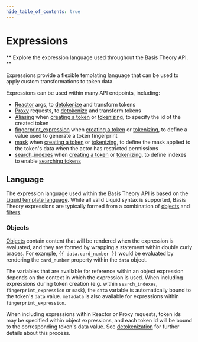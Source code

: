 ```yaml
---
hide_table_of_contents: true
---
```



# Expressions

** Explore the expression language used throughout the Basis Theory API. **

<QuickLinks />

Expressions provide a flexible templating language that can be used to apply custom transformations to token data.

Expressions can be used within many API endpoints, including:

- [Reactor](/docs/concepts/what-are-reactors) args, to [detokenize](./detokenization) and transform tokens
- [Proxy](/docs/concepts/what-is-the-proxy) requests, to [detokenize](./detokenization) and transform tokens
- [Aliasing](#aliasing) when [creating a token](/docs/api/tokens#create-token) or [tokenizing](/docs/api/tokens/tokenize), to specify the id of the created token
- [fingerprint_expression](./fingerprints) when [creating a token](/docs/api/tokens#create-token) or [tokenizing](/docs/api/tokens/tokenize), to define a value used to generate a token fingerprint
- [mask](./masks) when [creating a token](/docs/api/tokens#create-token) or [tokenizing](/docs/api/tokens/tokenize), to define the mask applied to the token's data when the actor has restricted permissions
- [search_indexes](./search-indexes) when [creating a token](/docs/api/tokens#create-token) or [tokenizing](/docs/api/tokens/tokenize), to define indexes to enable [searching tokens](/docs/api/tokens/search)

## Language

The expression language used within the Basis Theory API is based on the [Liquid template language](https://shopify.github.io/liquid).
While all valid Liquid syntax is supported, Basis Theory expressions are typically formed from a combination of
[objects](#objects) and [filters](./filters).

### Objects

[Objects](https://shopify.github.io/liquid/basics/introduction/#objects) contain content that will be
rendered when the expression is evaluated, and they are formed by wrapping a statement within double curly braces. For example,
`{{ data.card_number }}` would be evaluated by rendering the `card_number` property within the `data` object.

The variables that are available for reference within an object expression depends on the context in which the expression is used.
When including expressions during token creation (e.g. within `search_indexes`, `fingerprint_expression` or `mask`),
the `data` variable is automatically bound to the token's `data` value. `metadata` is also available for expressions within
`fingerprint_expression`.

When including expressions within Reactor or Proxy requests, token ids may be specified within object expressions,
and each token id will be bound to the corresponding token's data value.
See [detokenization](./detokenization) for further details about this process.
